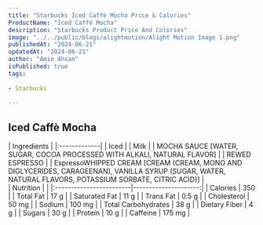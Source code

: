 ```yaml
---
title: "Starbucks Iced Caffè Mocha Price & Calories"
ProductName: "Iced Caffè Mocha" 
description: "Starbucks Product Price And Colories"
image: "../../public/blogs/alightmotion/Alight Motion Image 1.png"
publishedAt: "2024-06-21"
updatedAt: "2024-06-21"
author: "Amin Ahsan"
isPublished: true
tags:
 
- Starbucks
      
---
```


 
## Iced Caffè Mocha 
  
<div className="tables-container">
  <div className="table-wrapper">
    | Ingredients  |  
    |:-------------|
    | Iced         |
    | Milk         |
    | MOCHA SAUCE [WATER, SUGAR, COCOA PROCESSED WITH ALKALI, NATURAL FLAVOR]     |
    | REWED ESPRESSO     |
    | EspressoWHIPPED CREAM [CREAM (CREAM, MONO AND DIGLYCERIDES, CARAGEENAN), VANILLA SYRUP (SUGAR, WATER, NATURAL FLAVORS, POTASSIUM SORBATE, CITRIC ACID)]     |

  </div>
  <div className="table-wrapper">
    | Nutrition               |                      |  
    |:------------------------|---------------------:|
    | Calories                | 350                  |
    | Total Fat               | 17 g                 |
    | Saturated Fat           | 11 g                 |
    | Trans Fat               | 0.5 g                |
    | Cholesterol             | 50 mg                |
    | Sodium                  | 100 mg               |
    | Total Carbohydrates     | 38 g                 |
    | Dietary Fiber           | 4 g                  |
    | Sugars                  | 30 g                 |
    | Protein                 | 10 g                 |
    | Caffeine                | 175 mg                |
  </div>
</div>
<style jsx>{`
  .tables-container {
    display: flex;
    flex-direction: row;
    gap: 30px;
  }
  .table-wrapper {
    width: 500px; /* Adjust as needed */
  }
  @media (max-width: 768px) {
    .tables-container {
      flex-direction: column;
      gap: 0px; /* Adjust as needed */
    }
    .table-wrapper {
      width: 100%; /* Adjust as needed */
    }
  }
`}</style>
